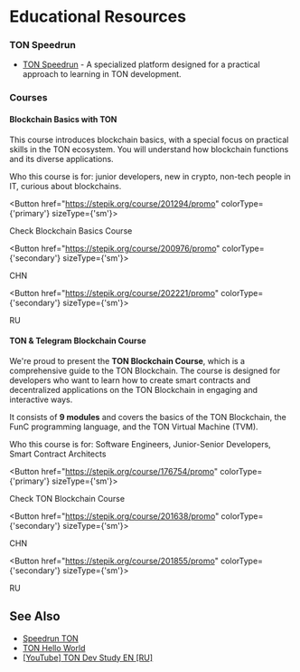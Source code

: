 
# Educational Resources

### TON Speedrun

* [TON Speedrun](https://tonspeedrun.com/) - A specialized platform designed for a practical approach to learning in TON development.

### Courses

#### Blockchain Basics with TON

This course introduces blockchain basics, with a special focus on practical skills in the TON ecosystem. You will understand how blockchain functions and its diverse applications.

Who this course is for: junior developers, new in crypto, non-tech people in IT, curious about blockchains.
 
<Button href="https://stepik.org/course/201294/promo" 
        colorType={'primary'} sizeType={'sm'}>

Check Blockchain Basics Course
 
</Button>

 
<Button href="https://stepik.org/course/200976/promo" 
        colorType={'secondary'} sizeType={'sm'}>

CHN
 
</Button>

 
<Button href="https://stepik.org/course/202221/promo" 
        colorType={'secondary'} sizeType={'sm'}>

RU
 
</Button>


#### TON & Telegram Blockchain Course

We're proud to present the __TON Blockchain Course__, which is a comprehensive guide to the TON Blockchain. The course is designed for developers who want to learn how to create smart contracts and decentralized applications on the TON Blockchain in engaging and interactive ways.

It consists of __9 modules__ and covers the basics of the TON Blockchain, the FunC programming language, and the TON Virtual Machine (TVM).

Who this course is for: Software Engineers, Junior-Senior Developers, Smart Contract Architects
 
<Button href="https://stepik.org/course/176754/promo" 
        colorType={'primary'} sizeType={'sm'}>

Check TON Blockchain Course
 
</Button>

 
<Button href="https://stepik.org/course/201638/promo" 
        colorType={'secondary'} sizeType={'sm'}>

CHN
 
</Button>

 
<Button href="https://stepik.org/course/201855/promo" 
        colorType={'secondary'} sizeType={'sm'}>

RU
 
</Button>


## See Also

* [Speedrun TON](https://tonspeedrun.com/)
* [TON Hello World](https://tonhelloworld.com/01-wallet/)
* [[YouTube] TON Dev Study EN ](https://www.youtube.com/@TONDevStudy)[[RU]](https://www.youtube.com/results?search_query=tondevstudy)
